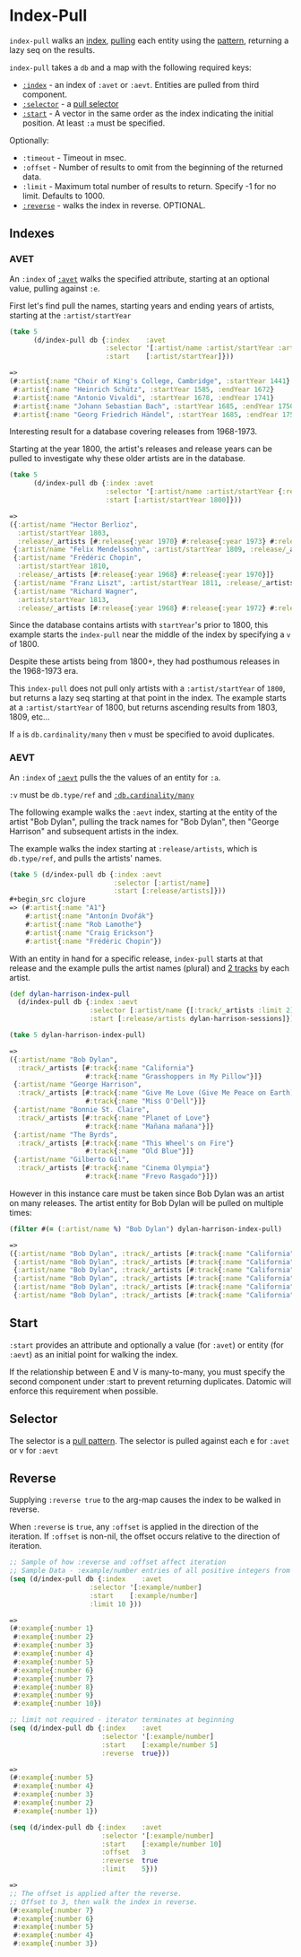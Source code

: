Index-Pull
==========

`index-pull` walks an [index](#indexes), [pulling](../query/pull.html) each entity using the [pattern](../query/pull.html#pattern), returning a lazy seq on the results.

`index-pull` takes a `db` and a map with the following required keys:

- [`:index`](#indexes) - an index of `:avet` or `:aevt`. Entities are pulled from third component.
- [`:selector`](#selector) - a [pull selector](../query/pull.html)
- [`:start`](#start) - A vector in the same order as the index indicating the initial position. At least `:a` must be specified.

Optionally:

- `:timeout` - Timeout in msec.
- `:offset` - Number of results to omit from the beginning of the returned data.
- `:limit` - Maximum total number of results to return. Specify -1 for no limit. Defaults to 1000.
- [`:reverse`](#reverse) - walks the index in reverse. OPTIONAL.

Indexes
-------



### AVET

An `:index` of [`:avet`](../query/indexes.html#avet) walks the specified attribute, starting at an optional value, pulling against `:e`.

First let's find pull the names, starting years and ending years of artists, starting at the `:artist/startYear`

```clojure
(take 5
      (d/index-pull db {:index    :avet
                        :selector '[:artist/name :artist/startYear :artist/endYear]
                        :start    [:artist/startYear]}))
```



```clojure
=>
(#:artist{:name "Choir of King's College, Cambridge", :startYear 1441}
 #:artist{:name "Heinrich Schütz", :startYear 1585, :endYear 1672}
 #:artist{:name "Antonio Vivaldi", :startYear 1678, :endYear 1741}
 #:artist{:name "Johann Sebastian Bach", :startYear 1685, :endYear 1750}
 #:artist{:name "Georg Friedrich Händel", :startYear 1685, :endYear 1759})
```



Interesting result for a database covering releases from 1968-1973.

Starting at the year 1800, the artist's releases and release years can be pulled to investigate why these older artists are in the database.

```clojure
(take 5
      (d/index-pull db {:index :avet
                        :selector '[:artist/name :artist/startYear {:release/_artists [:release/year]}]
                        :start [:artist/startYear 1800]}))
```



```clojure
=>
({:artist/name "Hector Berlioz",
  :artist/startYear 1803,
  :release/_artists [#:release{:year 1970} #:release{:year 1973} #:release{:year 1969}]}
 {:artist/name "Felix Mendelssohn", :artist/startYear 1809, :release/_artists [#:release{:year 1973}]}
 {:artist/name "Frédéric Chopin",
  :artist/startYear 1810,
  :release/_artists [#:release{:year 1968} #:release{:year 1970}]}
 {:artist/name "Franz Liszt", :artist/startYear 1811, :release/_artists [#:release{:year 1968}]}
 {:artist/name "Richard Wagner",
  :artist/startYear 1813,
  :release/_artists [#:release{:year 1968} #:release{:year 1972} #:release{:year 1971} #:release{:year 1970}]})
```



Since the database contains artists with `startYear`'s prior to 1800, this example starts the `index-pull` near the middle of the index by specifying a `v` of 1800.

Despite these artists being from 1800+, they had posthumous releases in the 1968-1973 era.

This `index-pull` does not pull only artists with a `:artist/startYear` of `1800`, but returns a lazy seq starting at that point in the index. The example starts at a `:artist/startYear` of 1800, but returns ascending results from 1803, 1809, etc…

If `a` is `db.cardinality/many` then `v` must be specified to avoid duplicates.





### AEVT

An `:index` of [`:aevt`](../query/indexes.html#aevt) pulls the the values of an entity for `:a`.

`:v` must be `db.type/ref` and [`:db.cardinality/many`](../schema/schema.html#cardinality)

The following example walks the `:aevt` index, starting at the entity of the artist "Bob Dylan", pulling the track names for "Bob Dylan", then "George Harrison" and subsequent artists in the index.

The example walks the index starting at `:release/artists`, which is `db.type/ref`, and pulls the artists' names.

```clojure
(take 5 (d/index-pull db {:index :aevt
                          :selector [:artist/name]
                          :start [:release/artists]}))
#+begin_src clojure
=> (#:artist{:name "A1"}
    #:artist{:name "Antonín Dvořák"}
    #:artist{:name "Rob Lamothe"}
    #:artist{:name "Craig Erickson"}
    #:artist{:name "Frédéric Chopin"})
```



With an entity in hand for a specific release, `index-pull` starts at that release and the example pulls the artist names (plural) and [2 tracks](../query/pull.html#limit-option) by each artist.

```clojure
(def dylan-harrison-index-pull
  (d/index-pull db {:index :aevt
                    :selector [:artist/name {[:track/_artists :limit 2] [:track/name]}]
                    :start [:release/artists dylan-harrison-sessions]}))
```



```clojure
(take 5 dylan-harrison-index-pull)
```



```clojure
=>
({:artist/name "Bob Dylan", 
  :track/_artists [#:track{:name "California"} 
                   #:track{:name "Grasshoppers in My Pillow"}]}
 {:artist/name "George Harrison",
  :track/_artists [#:track{:name "Give Me Love (Give Me Peace on Earth)"} 
                   #:track{:name "Miss O'Dell"}]}
 {:artist/name "Bonnie St. Claire", 
  :track/_artists [#:track{:name "Planet of Love"} 
                   #:track{:name "Mañana mañana"}]}
 {:artist/name "The Byrds", 
  :track/_artists [#:track{:name "This Wheel's on Fire"} 
                   #:track{:name "Old Blue"}]}
 {:artist/name "Gilberto Gil", 
  :track/_artists [#:track{:name "Cinema Olympia"} 
                   #:track{:name "Frevo Rasgado"}]})
```



However in this instance care must be taken since Bob Dylan was an artist on many releases. The artist entity for Bob Dylan will be pulled on multiple times:

```clojure
(filter #(= (:artist/name %) "Bob Dylan") dylan-harrison-index-pull)
```



```clojure
=>
({:artist/name "Bob Dylan", :track/_artists [#:track{:name "California"} #:track{:name "Grasshoppers in My Pillow"}]}
 {:artist/name "Bob Dylan", :track/_artists [#:track{:name "California"} #:track{:name "Grasshoppers in My Pillow"}]}
 {:artist/name "Bob Dylan", :track/_artists [#:track{:name "California"} #:track{:name "Grasshoppers in My Pillow"}]}
 {:artist/name "Bob Dylan", :track/_artists [#:track{:name "California"} #:track{:name "Grasshoppers in My Pillow"}]}
 {:artist/name "Bob Dylan", :track/_artists [#:track{:name "California"} #:track{:name "Grasshoppers in My Pillow"}]}
 {:artist/name "Bob Dylan", :track/_artists [#:track{:name "California"} #:track{:name "Grasshoppers in My Pillow"}]})
```









Start
-----

`:start` provides an attribute and optionally a value (for `:avet`) or entity (for `:aevt`) as an initial point for walking the index.

If the relationship between E and V is many-to-many, you must specify the second component under :start to prevent returning duplicates. Datomic will enforce this requirement when possible.





Selector
--------

The selector is a [pull pattern](../query/pull.html). The selector is pulled against each e for `:avet` or v for `:aevt`





Reverse
-------

Supplying `:reverse true` to the arg-map causes the index to be walked in reverse.

When `:reverse` is `true`, any `:offset` is applied in the direction of the iteration. If `:offset` is non-nil, the offset occurs relative to the direction of iteration.

```clojure
;; Sample of how :reverse and :offset affect iteration
;; Sample Data - :example/number entries of all positive integers from 1 to n
(seq (d/index-pull db {:index    :avet
                    :selector '[:example/number]
                    :start    [:example/number]
                    :limit 10 }))
```



```clojure
=>
(#:example{:number 1}
 #:example{:number 2}
 #:example{:number 3}
 #:example{:number 4}
 #:example{:number 5}
 #:example{:number 6}
 #:example{:number 7}
 #:example{:number 8}
 #:example{:number 9}
 #:example{:number 10})
```



```clojure
;; limit not required - iterator terminates at beginning
(seq (d/index-pull db {:index    :avet
                       :selector '[:example/number]
                       :start    [:example/number 5]
                       :reverse  true}))
```



```clojure
=>
(#:example{:number 5}
 #:example{:number 4}
 #:example{:number 3}
 #:example{:number 2}
 #:example{:number 1})
```



```clojure
(seq (d/index-pull db {:index    :avet
                       :selector '[:example/number]
                       :start    [:example/number 10]
                       :offset   3
                       :reverse  true
                       :limit    5}))
```



```clojure
=>
;; The offset is applied after the reverse.
;; Offset to 3, then walk the index in reverse.
(#:example{:number 7} 
 #:example{:number 6}
 #:example{:number 5}
 #:example{:number 4}
 #:example{:number 3})
```